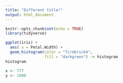```yaml
---
title: "Different title!"
output: html_document
---
```


```r
knitr::opts_chunk$set(echo = TRUE)
library(tidyverse)
```

```r
ggplot(iris) +
  aes( x = Petal.Width) +
  geom_histogram(color = "firebrick4", 
                 fill = "darkgreen") -> histogram
histogram

x <- 777
y <- 1000


```

